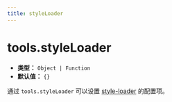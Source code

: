 ```yaml
---
title: styleLoader
---
```


# tools.styleLoader

- **类型：** `Object | Function`
- **默认值：** `{}`

通过 `tools.styleLoader` 可以设置 [style-loader](https://github.com/webpack-contrib/style-loader) 的配置项。


<RsbuildConfig configName="tools.styleLoader" />

